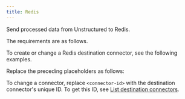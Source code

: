 ```yaml
---
title: Redis
---
```


Send processed data from Unstructured to Redis.

The requirements are as follows.


<RedisPrerequisites />

To create or change a Redis destination connector, see the following examples.


<CodeGroup>
    <RedisAPIRESTCreate />
    <RedisAPIRESTChange />
</CodeGroup>

Replace the preceding placeholders as follows:


<RedisAPIPlaceholders />

To change a connector, replace `<connector-id>` with the destination connector's unique ID. 
To get this ID, see [List destination connectors](/platform/api/overview#list-destination-connectors).